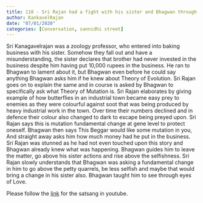 ```yaml
---
title: 110 - Sri Rajan had a fight with his sister and Bhagwan through evolution in Biology taught him how to raise above his sisters actions
author: KankavelRajan
date: "07/01/2020"
categories: [Conversation, sannidhi street]
---
```

Sri Kanagavelrajan was a zoology professor, who entered into baking business with his sister. Somehow they fall out and have a misunderstanding,  the sister declares that brother had never invested in the business despite him having put 10,000 rupees in the business. He ran to Bhagwan to lament about it, but Bhagwan even before he could say anything Bhagwan asks him if he knew about Theory of Evolution. Sri Rajan goes on to explain the same and in course is asked by Bhagwan to specifically ask what Theory of Mutation is. Sri Rajan elaborates by giving example of how butterflies in an industrial town became easy prey to enemies as they were colourful against soot that was being produced by heavy industrial work in the town. Over time their numbers declined and in defence their colour also changed to dark to escape being preyed upon. Sri Rajan says this is mutation fundamental change at gene level to protect oneself. Bhagwan then says This Beggar would like some mutation in you, And straight away asks him how much money had he put in the business. Sri Rajan was stunned as he had not even touched upon this story and Bhagwan already knew what was happening. Bhagwan guides him to leave the matter, go above his sister actions and rise above the selfishness. Sri Rajan slowly understands that Bhagwan was asking a fundamental change in him to go above the petty quarrels, be less selfish and maybe that would bring a change in his sister also. Bhagwan taught him to see through eyes of Love. 
 
Please follow the [link](https://youtu.be/gqzaBjdnUfk?si=fXgx0qPKxKvhoDEd) for the satsang in youtube.
